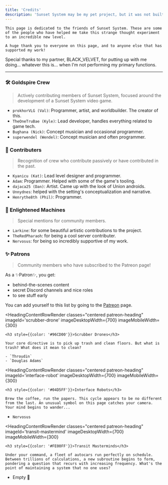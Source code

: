 ```yaml
---
title: 'Credits'
description: 'Sunset System may be my pet project, but it was not built alone!'
---
```


    This page is dedicated to the friends of Sunset System. These are some of the people who have helped me take this strange thought experiment to an incredible new level.

    A huge thank you to everyone on this page, and to anyone else that has supported my work!

<QuoteContentRowRender author={AuthorUniserve} >
    Special thanks to my partner, BLACK_VELVET, for putting up with me doing... whatever this is... when I'm not performing my primary functions.
</QuoteContentRowRender>

---

### 🛠️ Goldspire Crew
> Actively contributing members of Sunset System, focused around the development of a Sunset System video game.

- `prokhorVLG (Val)`: Programmer, artist, and worldbuilder. The creator of this.
- `TheOneTruBae (Kyle)`: Lead developer, handles everything related to game tech.
- `Bughana (Nick)`: Concept musician and occasional programmer.
- `superwendel (Wendel)`: Concept musician and often programmer.

### 💽 Contributers
> Recognition of crew who contribute passively or have contributed in the past.

- `Kyanicu (Kat)`: Lead level designer and programmer.
- `Adam`: Programmer. Helped with some of the game's tooling.
- `dajaca25 (Dan)`: Artist. Came up with the look of Union androids.
- `Unnydnes`: helped with the setting's conceptualization and narrative.
- `Henrythe8th (Phil)`: Programmer.

### 🧠 Enlightened Machines
> Special mentions for community members.

- `Larkine`: for some beautiful artistic contributions to the project.
- `TheRedPharaoh`: for being a cool server contributer.
- `Nervosus`: for being so incredibly supportive of my work.

### ✨ Patrons
> Community members who have subscribed to the Patreon page!

As a ✨Patron✨, you get:

- behind-the-scenes content
- secret Discord channels and nice roles
- to see stuff early

You can add yourself to this list by going to the [<FontAwesomeIcon icon={faPatreon} /> Patreon](https://www.patreon.com/prokhorVLG) page.

<HeadingContentRowRender 
    classes="centered patreon-heading" 
    imageId='scrubber-drone' 
    imageDesktopWidth={700} 
    imageMobileWidth={300} 
>
    <h3 style={{color: '#96CD00'}}>Scrubber Drones</h3>
    
    Your core directive is to pick up trash and clean floors. But what is trash? What does it mean to clean?
</HeadingContentRowRender>

    - `Throudin`
    - `Douglas Adams`

<HeadingContentRowRender 
    classes="centered patreon-heading" 
    imageId='interface-robot' 
    imageDesktopWidth={700} 
    imageMobileWidth={300} 
>
    <h3 style={{color: '#04D5FF'}}>Interface Robots</h3>
    
    Brew the coffee, run the papers. This cycle appears to be no different from the last. An unusual symbol on this page catches your camera. Your mind begins to wander...
</HeadingContentRowRender>
    
- `Nervosus`

<HeadingContentRowRender 
    classes="centered patreon-heading" 
    imageId='transit-mastermind' 
    imageDesktopWidth={700} 
    imageMobileWidth={300} 
>
    <h3 style={{color: '#FE00FF'}}>Transit Masterminds</h3>

    Under your command, a fleet of autocars run perfectly on schedule. Between trillions of calculations, a new subroutine begins to form, pondering a question that recurs with increasing frequency. What's the point of maintaining a system that no one uses?
</HeadingContentRowRender>

- Empty 🥹